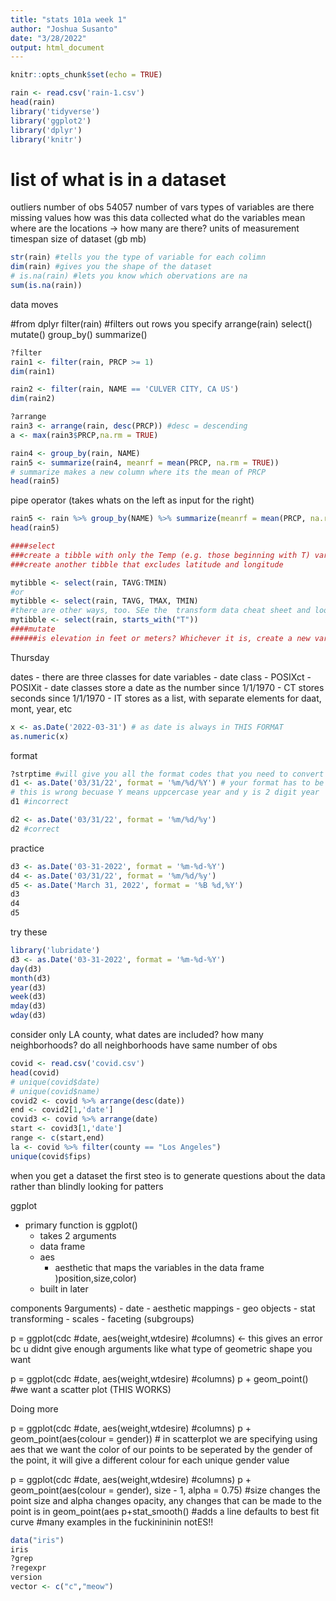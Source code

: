 ```yaml
---
title: "stats 101a week 1"
author: "Joshua Susanto"
date: "3/28/2022"
output: html_document
---
```


```r
knitr::opts_chunk$set(echo = TRUE)
```

```r
rain <- read.csv('rain-1.csv')
head(rain)
library('tidyverse')
library('ggplot2')
library('dplyr')
library('knitr')
```
# list of what is in a dataset
outliers
number of obs 54057
number of vars
types of variables
are there missing values
how was this data collected
what do the variables mean
where are the locations -> how many are there?
units of measurement
timespan
size of dataset (gb mb)

```r
str(rain) #tells you the type of variable for each colimn
dim(rain) #gives you the shape of the dataset
# is.na(rain) #lets you know which obervations are na
sum(is.na(rain))
```

data moves

#from dplyr
filter(rain) #filters out rows you specify 
arrange(rain)
select()
mutate()
group_by()
summarize()


```r
?filter
rain1 <- filter(rain, PRCP >= 1)
dim(rain1)
```

```r
rain2 <- filter(rain, NAME == 'CULVER CITY, CA US')
dim(rain2)
```

```r
?arrange
rain3 <- arrange(rain, desc(PRCP)) #desc = descending
a <- max(rain3$PRCP,na.rm = TRUE)
```

```r
rain4 <- group_by(rain, NAME)
rain5 <- summarize(rain4, meanrf = mean(PRCP, na.rm = TRUE))
# summarize makes a new column where its the mean of PRCP
head(rain5)
```

pipe operator (takes whats on the left as input for the right)
```r
rain5 <- rain %>% group_by(NAME) %>% summarize(meanrf = mean(PRCP, na.rm = TRUE))
head(rain5)
```

```r
####select
###create a tibble with only the Temp (e.g. those beginning with T) variables
###create another tibble that excludes latitude and longitude

mytibble <- select(rain, TAVG:TMIN)
#or
mytibble <- select(rain, TAVG, TMAX, TMIN)
#there are other ways, too. SEe the  transform data cheat sheet and look for helper functions for select. For example:
mytibble <- select(rain, starts_with("T"))
####mutate
######is elevation in feet or meters? Whichever it is, create a new variable in the new units.


```



Thursday

dates
- there are three classes for date variables
  - date class
  - POSIXct
  - POSIXit
- date classes store a date as the number since 1/1/1970
- CT stores seconds since 1/1/1970
- IT stores as a list, with separate elements for daat, mont, year, etc

```r
x <- as.Date('2022-03-31') # as date is always in THIS FORMAT
as.numeric(x) 
```

format
```r
?strptime #will give you all the format codes that you need to convert dates
d1 <- as.Date('03/31/22', format = '%m/%d/%Y') # your format has to be in quotes
# this is wrong becuase Y means uppcercase year and y is 2 digit year
d1 #incorrect
```

```r
d2 <- as.Date('03/31/22', format = '%m/%d/%y')
d2 #correct
```

practice
```r
d3 <- as.Date('03-31-2022', format = '%m-%d-%Y')
d4 <- as.Date('03/31/22', format = '%m/%d/%y')
d5 <- as.Date('March 31, 2022', format = '%B %d,%Y')
d3
d4
d5
```

try these
```r
library('lubridate')
d3 <- as.Date('03-31-2022', format = '%m-%d-%Y')
day(d3)
month(d3)
year(d3)
week(d3)
mday(d3)
wday(d3)
```


consider only LA county,
what dates are included?
how many neighborhoods?
do all neighborhoods have same number of obs
```r
covid <- read.csv('covid.csv')
head(covid)
# unique(covid$date)
# unique(covid$name)
covid2 <- covid %>% arrange(desc(date))
end <- covid2[1,'date']
covid3 <- covid %>% arrange(date)
start <- covid3[1,'date']
range <- c(start,end)
la <- covid %>% filter(county == "Los Angeles")
unique(covid$fips)
```

when you get a dataset the first steo is to generate questions about the data rather than 
blindly looking for patters

ggplot

- primary function is ggplot()
   - takes 2 arguments
    - data frame
    - aes
      - aesthetic that maps the variables in the data frame )position,size,color)
    - built in later
    
components 9arguments)
- date
- aesthetic mappings
- geo objects
- stat transforming
- scales
- faceting (subgroups)

p = ggplot(cdc #date, aes(weight,wtdesire) #columns) <- this gives an error bc u didnt give enough arguments like what type of geometric shape you want


p = ggplot(cdc #date, aes(weight,wtdesire) #columns) 
p + geom_point() #we want a scatter plot (THIS WORKS)


Doing more

p = ggplot(cdc #date, aes(weight,wtdesire) #columns) 
p + geom_point(aes(colour = gender)) # in scatterplot we are specifying using aes that we want the color of our points to be seperated by the gender of the point, it will give a different colour for each unique gender value



p = ggplot(cdc #date, aes(weight,wtdesire) #columns) 
p + geom_point(aes(colour = gender), size - 1, alpha = 0.75) #size changes the point size and alpha changes opacity, any changes that can be made to the point is in geom_point(aes
p+stat_smooth() #adds a line defaults to best fit curve
#many examples in the fuckinininin notES!!

```r
data("iris")
iris
?grep
?regexpr
version
vector <- c("c","meow")
```











